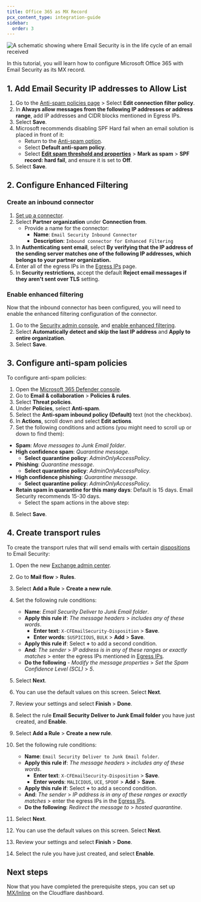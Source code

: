 ```yaml
---
title: Office 365 as MX Record
pcx_content_type: integration-guide
sidebar:
  order: 3
---
```



![A schematic showing where Email Security is in the life cycle of an email received](src/assets/email-security/Email_Security_O365_MXInline.png)

In this tutorial, you will learn how to configure Microsoft Office 365 with Email Security as its MX record.

<Render file="email-security/deployment/mx-deployment-prerequisites"/>

## 1. Add Email Security IP addresses to Allow List

1. Go to the [Anti-spam policies page](https://security.microsoft.com/antispam) > Select **Edit connection filter policy**.
2. In **Always allow messages from the following IP addresses or address range**, add IP addresses and CIDR blocks mentioned in Egress IPs.
3. Select **Save**.
4. Microsoft recommends disabling SPF Hard fail when an email solution is placed in front of it:
    - Return to the [Anti-spam option](https://security.microsoft.com/antispam).
    - Select **Default anti-spam policy**.
    - Select **[Edit spam threshold and properties](https://learn.microsoft.com/en-us/defender-office-365/anti-spam-bulk-complaint-level-bcl-about)** > **Mark as spam** > **SPF record: hard fail**, and ensure it is set to **Off**.
5. Select **Save**.

## 2. Configure Enhanced Filtering

### Create an inbound connector

1. [Set up a connector](https://learn.microsoft.com/en-us/exchange/mail-flow-best-practices/use-connectors-to-configure-mail-flow/set-up-connectors-to-route-mail#1-set-up-a-connector-from-your-email-server-to-microsoft-365-or-office-365). 
2. Select **Partner organization** under **Connection from**.
    - Provide a name for the connector:
        - **Name**: ```Email Security Inbound Connector```
        - **Description**: ```Inbound connector for Enhanced Filtering```
3. In **Authenticating sent email**, select **By verifying that the IP address of the sending server matches one of the following IP addresses, which belongs to your partner organization.**
4. Enter all of the egress IPs in the [Egress IPs](/cloudflare-one/email-security/setup/pre-delivery-deployment/egress-ips/) page.
5. In **Security restrictions**, accept the default **Reject email messages if they aren't sent over TLS** setting.

### Enable enhanced filtering

Now that the inbound connector has been configured, you will need to enable the enhanced filtering configuration of the connector.

1. Go to the [Security admin console](https://security.microsoft.com/homepage), and [enable enhanced filtering](https://learn.microsoft.com/en-us/exchange/mail-flow-best-practices/use-connectors-to-configure-mail-flow/enhanced-filtering-for-connectors#use-the-microsoft-defender-portal-to-configure-enhanced-filtering-for-connectors-on-an-inbound-connector).
2. Select **Automatically detect and skip the last IP address** and **Apply to entire organization**.
3. Select **Save**.

## 3. Configure anti-spam policies

To configure anti-spam policies:

1. Open the [Microsoft 365 Defender console](https://security.microsoft.com/).
2. Go to **Email & collaboration** > **Policies & rules**.
3. Select **Threat policies**.
4. Under **Policies**, select **Anti-spam**.
5. Select the **Anti-spam inbound policy (Default)** text (not the checkbox).
6. In **Actions**, scroll down and select **Edit actions**.
7. Set the following conditions and actions (you might need to scroll up or down to find them):
- **Spam**: *Move messages to Junk Email folder*.
- **High confidence spam**: *Quarantine message*.
  - **Select quarantine policy**: _AdminOnlyAccessPolicy_.
- **Phishing**: *Quarantine message*.
  - **Select quarantine policy**: _AdminOnlyAccessPolicy_.
- **High confidence phishing**: *Quarantine message*.
  - **Select quarantine policy**: _AdminOnlyAccessPolicy_.
- **Retain spam in quarantine for this many days**: Default is 15 days. Email Security recommends 15-30 days.
  - Select the spam actions in the above step:
8. Select **Save**.

## 4. Create transport rules

To create the transport rules that will send emails with certain [dispositions](/cloudflare-one/email-security/reference/dispositions-and-attributes/#dispositions) to Email Security:

1. Open the new [Exchange admin center](https://admin.exchange.microsoft.com/#/homepage).
2. Go to **Mail flow** > **Rules**.
3. Select **Add a Rule** > **Create a new rule**.
4. Set the following rule conditions:

   - **Name**: _Email Security Deliver to Junk Email folder_.
   - **Apply this rule if**: *The message headers* > *includes any of these words*.
     - **Enter text**: `X-CFEmailSecurity-Disposition` > **Save**.
     - **Enter words**: ```SUSPICIOUS```, ```BULK``` > **Add** > **Save**.
   - **Apply this rule if**: Select **+** to add a second condition.
   - **And**: *The sender* > *IP address is in any of these ranges or exactly matches* > enter the egress IPs mentioned in <a href="/cloudflare-one/email-security/setup/pre-delivery-deployment/egress-ips/" target="_blank">Egress IPs</a>.
   - **Do the following** - _Modify the message properties_ > _Set the Spam Confidence Level (SCL)_ > _5_.

5. Select **Next**.
6. You can use the default values on this screen. Select **Next**.
7. Review your settings and select **Finish** > **Done**.
8. Select the rule **Email Security Deliver to Junk Email folder** you have just created, and **Enable**.
9. Select **Add a Rule** > **Create a new rule**.
10. Set the following rule conditions:

    - **Name**: `Email Security Deliver to Junk Email folder`.
    - **Apply this rule if**: *The message headers* > *includes any of these words*.
      - **Enter text**: `X-CFEmailSecurity-Disposition` > **Save**.
      - **Enter words**: `MALICIOUS`, `UCE`, `SPOOF` > **Add** > **Save**.
    - **Apply this rule if**: Select **+** to add a second condition.
    - **And**: *The sender* > *IP address is in any of these ranges or exactly matches* > enter the egress IPs in the <a href="/cloudflare-one/email-security/setup/pre-delivery-deployment/egress-ips/" target="_blank">Egress IPs</a>.
    - **Do the following**: _Redirect the message to_ > _hosted quarantine_.
11. Select **Next**.
12. You can use the default values on this screen. Select **Next**.
13. Review your settings and select **Finish** > **Done**.
14. Select the rule you have just created, and select **Enable**.

## Next steps

Now that you have completed the prerequisite steps, you can set up [MX/Inline](/cloudflare-one/email-security/setup/pre-delivery-deployment/mx-inline-deployment-setup/) on the Cloudflare dashboard.